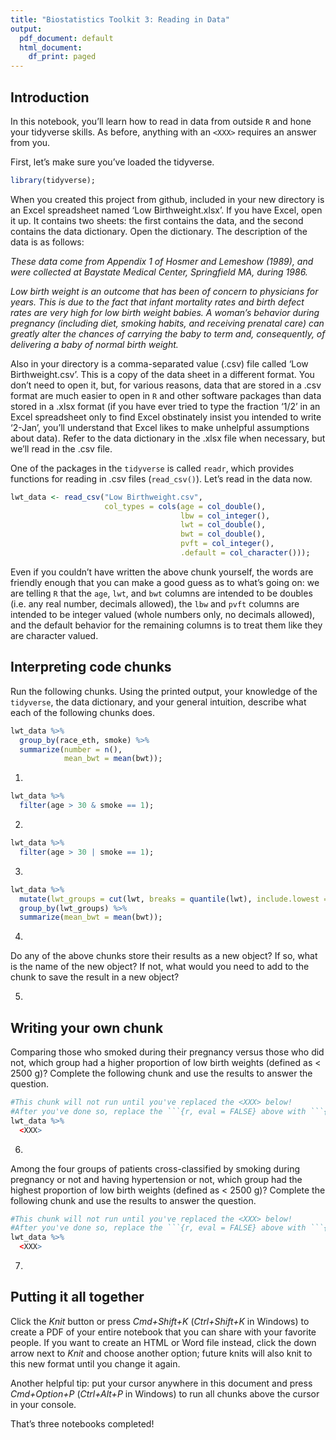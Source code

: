 ```yaml
---
title: "Biostatistics Toolkit 3: Reading in Data"
output:
  pdf_document: default
  html_document:
    df_print: paged
---
```


## Introduction 

In this notebook, you'll learn how to read in data from outside `R` and hone your tidyverse skills. As before, anything with an `<XXX>` requires an answer from you. 

First, let's make sure you've loaded the tidyverse. 

```r
library(tidyverse);
```

When you created this project from github, included in your new directory is an Excel spreadsheet named 'Low Birthweight.xlsx'. If you have Excel, open it up. It contains two sheets: the first contains the data, and the second contains the data dictionary. Open the dictionary. The description of the data is as follows:

*These data come from Appendix 1 of Hosmer and Lemeshow (1989), and were  collected at Baystate Medical Center, Springfield MA, during 1986.* 

*Low birth weight is an outcome that has been of concern to physicians for years. This is due to the fact that infant mortality rates and birth defect rates are very high for low birth weight babies. A woman's behavior during pregnancy (including diet, smoking habits, and receiving prenatal care) can greatly alter the chances of carrying the baby to term and, consequently, of delivering a baby of normal birth weight.*

Also in your directory is a comma-separated value (.csv) file called 'Low Birthweight.csv'. This is a copy of the data sheet in a different format. You don't need to open it, but, for various reasons, data that are stored in a .csv format are much easier to open in `R` and other software packages than data stored in a .xlsx format (if you have ever tried to type the fraction '1/2' in an Excel spreadsheet only to find Excel obstinately insist you intended to write '2-Jan', you'll understand that Excel likes to make unhelpful assumptions about data). Refer to the data dictionary in the .xlsx file when necessary, but we'll read in the .csv file. 

One of the packages in the `tidyverse` is called `readr`, which provides functions for reading in .csv files (`read_csv()`). Let's read in the data now. 

```r
lwt_data <- read_csv("Low Birthweight.csv", 
                     col_types = cols(age = col_double(), 
                                      lbw = col_integer(),
                                      lwt = col_double(),
                                      bwt = col_double(),
                                      pvft = col_integer(),
                                      .default = col_character()));
```

Even if you couldn't have written the above chunk yourself, the words are friendly enough that you can make a good guess as to what's going on: we are telling `R` that the `age`, `lwt`, and `bwt` columns are intended to be doubles (i.e. any real number, decimals allowed), the `lbw` and `pvft` columns are intended to be integer valued (whole numbers only, no decimals allowed), and the default behavior for the remaining columns is to treat them like they are character valued.  

## Interpreting code chunks 

Run the following chunks. Using the printed output, your knowledge of the `tidyverse`, the data dictionary, and your general intuition, describe what each of the following chunks does.  

```r
lwt_data %>%
  group_by(race_eth, smoke) %>%
  summarize(number = n(),
            mean_bwt = mean(bwt));
```

1. <XXX>


```r
lwt_data %>%
  filter(age > 30 & smoke == 1);
```

2. <XXX>


```r
lwt_data %>%
  filter(age > 30 | smoke == 1);
```

3. <XXX>


```r
lwt_data %>%
  mutate(lwt_groups = cut(lwt, breaks = quantile(lwt), include.lowest = T)) %>%
  group_by(lwt_groups) %>%
  summarize(mean_bwt = mean(bwt));
```

4. <XXX>

Do any of the above chunks store their results as a new object? If so, what is the name of the new object? If not, what would you need to add to the chunk to save the result in a new object?

5. <XXX>

## Writing your own chunk

Comparing those who smoked during their pregnancy versus those who did not, which group had a higher proportion of low birth weights (defined as < 2500 g)? Complete the following chunk and use the results to answer the question. 

```r
#This chunk will not run until you've replaced the <XXX> below!
#After you've done so, replace the ```{r, eval = FALSE} above with ```{r}
lwt_data %>%
  <XXX>
```

6. <XXX>

Among the four groups of patients cross-classified by smoking during pregnancy or not and having hypertension or not, which group had the highest proportion of low birth weights (defined as < 2500 g)? Complete the following chunk and use the results to answer the question.

```r
#This chunk will not run until you've replaced the <XXX> below!
#After you've done so, replace the ```{r, eval = FALSE} above with ```{r}
lwt_data %>%
  <XXX>
```

7. <XXX>


## Putting it all together

Click the *Knit* button or press *Cmd+Shift+K* (*Ctrl+Shift+K* in Windows)  to create a PDF of your entire notebook that you can share with your favorite people. If you want to create an HTML or Word file instead, click the down arrow next to *Knit* and choose another option; future knits will also knit to this new format until you change it again.  

Another helpful tip: put your cursor anywhere in this document and press *Cmd+Option+P* (*Ctrl+Alt+P* in Windows) to run all chunks above the cursor in your console. 

That's three notebooks completed!

